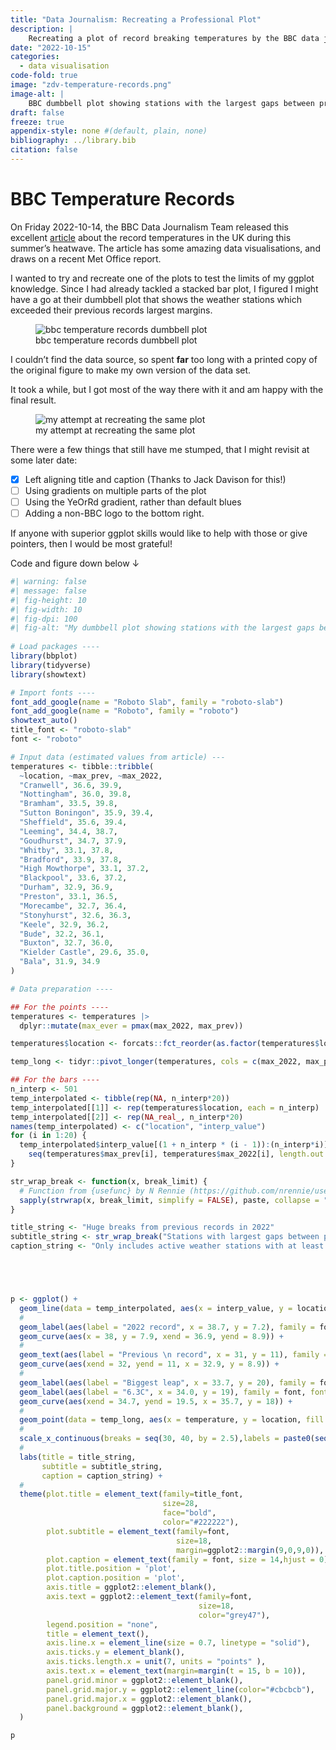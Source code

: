 ```yaml
---
title: "Data Journalism: Recreating a Professional Plot"
description: |
    Recreating a plot of record breaking temperatures by the BBC data journalism team.
date: "2022-10-15"
categories:
  - data visualisation
code-fold: true
image: "zdv-temperature-records.png"
image-alt: |
    BBC dumbbell plot showing stations with the largest gaps between previous and new records, ordered by the highest new temperature.
draft: false
freeze: true
appendix-style: none #(default, plain, none)
bibliography: ../library.bib
citation: false
---
```


# BBC Temperature Records

On Friday 2022-10-14, the BBC Data Journalism Team released this excellent [article](https://www.bbc.co.uk/news/science-environment-63244353) about the record temperatures in the UK during this summer's heatwave. The article has some amazing data visualisations, and draws on a recent Met Office report.

I wanted to try and recreate one of the plots to test the limits of my ggplot knowledge. Since I had already tackled a stacked bar plot, I figured I might have a go at their dumbbell plot that shows the weather stations which exceeded their previous records largest margins.

![bbc temperature records dumbbell plot](bbc-temperature-records.png.webp)


I couldn't find the data source, so spent __far__ too long with a printed copy of the original figure to make my own version of the data set. 

It took a while, but I got most of the way there with it and am happy with the final result. 

![my attempt at recreating the same plot](zdv-temperature-records.png)

There were a few things that still have me stumped, that I might revisit at some later date: 

- [x] Left aligning title and caption (Thanks to Jack Davison for this!)
- [ ] Using gradients on multiple parts of the plot
- [ ] Using the YeOrRd gradient, rather than default blues 
- [ ] Adding a non-BBC logo to the bottom right.

If anyone with superior ggplot skills would like to help with those or give pointers, then I would be most grateful! 

Code and figure down below ↓ 

```r
#| warning: false
#| message: false
#| fig-height: 10
#| fig-width: 10
#| fig-dpi: 100
#| fig-alt: "My dumbbell plot showing stations with the largest gaps between previous and new records, ordered by the highest new temperature."
 
# Load packages ----
library(bbplot)
library(tidyverse)
library(showtext)

# Import fonts ----
font_add_google(name = "Roboto Slab", family = "roboto-slab")
font_add_google(name = "Roboto", family = "roboto")
showtext_auto()
title_font <- "roboto-slab"
font <- "roboto"

# Input data (estimated values from article) ---
temperatures <- tibble::tribble(
  ~location, ~max_prev, ~max_2022,
  "Cranwell", 36.6, 39.9,
  "Nottingham", 36.0, 39.8,
  "Bramham", 33.5, 39.8,
  "Sutton Boningon", 35.9, 39.4,
  "Sheffield", 35.6, 39.4,
  "Leeming", 34.4, 38.7,
  "Goudhurst", 34.7, 37.9,
  "Whitby", 33.1, 37.8,
  "Bradford", 33.9, 37.8,
  "High Mowthorpe", 33.1, 37.2,
  "Blackpool", 33.6, 37.2,
  "Durham", 32.9, 36.9,
  "Preston", 33.1, 36.5,
  "Morecambe", 32.7, 36.4,
  "Stonyhurst", 32.6, 36.3,
  "Keele", 32.9, 36.2,
  "Bude", 32.2, 36.1,
  "Buxton", 32.7, 36.0,
  "Kielder Castle", 29.6, 35.0,
  "Bala", 31.9, 34.9
)

# Data preparation ----

## For the points ----
temperatures <- temperatures |>
  dplyr::mutate(max_ever = pmax(max_2022, max_prev))

temperatures$location <- forcats::fct_reorder(as.factor(temperatures$location), .x = temperatures$max_ever)

temp_long <- tidyr::pivot_longer(temperatures, cols = c(max_2022, max_prev), names_to = "year",values_to = "temperature")

## For the bars ----
n_interp <- 501
temp_interpolated <- tibble(rep(NA, n_interp*20))
temp_interpolated[[1]] <- rep(temperatures$location, each = n_interp)
temp_interpolated[[2]] <- rep(NA_real_, n_interp*20)
names(temp_interpolated) <- c("location", "interp_value")
for (i in 1:20) {
  temp_interpolated$interp_value[(1 + n_interp * (i - 1)):(n_interp*i)] <-
    seq(temperatures$max_prev[i], temperatures$max_2022[i], length.out = n_interp)
}

str_wrap_break <- function(x, break_limit) {
  # Function from {usefunc} by N Rennie (https://github.com/nrennie/usefunc)
  sapply(strwrap(x, break_limit, simplify = FALSE), paste, collapse = "\n")
}

title_string <- "Huge breaks from previous records in 2022"
subtitle_string <- str_wrap_break("Stations with largest gaps between previous and new records, ordered by highest new temperature",60)
caption_string <- "Only includes active weather stations with at least 50 years of observations"





p <- ggplot() +
  geom_line(data = temp_interpolated, aes(x = interp_value, y = location, color = interp_value), lwd = 3) +
  #
  geom_label(aes(label = "2022 record", x = 38.7, y = 7.2), family = font, size = 6.5, label.size = NA) +
  geom_curve(aes(x = 38, y = 7.9, xend = 36.9, yend = 8.9)) +
  #
  geom_text(aes(label = "Previous \n record", x = 31, y = 11), family = font, size = 6.5) +
  geom_curve(aes(xend = 32, yend = 11, x = 32.9, y = 8.9)) +
  #
  geom_label(aes(label = "Biggest leap", x = 33.7, y = 20), family = font, size = 6.5, label.size = NA) +
  geom_label(aes(label = "6.3C", x = 34.0, y = 19), family = font, fontface="bold", size = 6.5, label.size = NA) +
  geom_curve(aes(xend = 34.7, yend = 19.5, x = 35.7, y = 18)) +
  #
  geom_point(data = temp_long, aes(x = temperature, y = location, fill = temperature), shape = 21, color = "black", size = 6) +
  #
  scale_x_continuous(breaks = seq(30, 40, by = 2.5),labels = paste0(seq(30, 40, by = 2.5),"C")) +
  #
  labs(title = title_string,
       subtitle = subtitle_string,
       caption = caption_string) +
  #
  theme(plot.title = element_text(family=title_font,
                                  size=28,
                                  face="bold",
                                  color="#222222"),
        plot.subtitle = element_text(family=font,
                                     size=18,
                                     margin=ggplot2::margin(9,0,9,0)),
        plot.caption = element_text(family = font, size = 14,hjust = 0),
        plot.title.position = 'plot',
        plot.caption.position = 'plot',
        axis.title = ggplot2::element_blank(),
        axis.text = ggplot2::element_text(family=font,
                                          size=18,
                                          color="grey47"),
        legend.position = "none",
        title = element_text(),
        axis.line.x = element_line(size = 0.7, linetype = "solid"),
        axis.ticks.y = element_blank(),
        axis.ticks.length.x = unit(7, units = "points" ),
        axis.text.x = element_text(margin=margin(t = 15, b = 10)),
        panel.grid.minor = ggplot2::element_blank(),
        panel.grid.major.y = ggplot2::element_line(color="#cbcbcb"),
        panel.grid.major.x = ggplot2::element_blank(),
        panel.background = ggplot2::element_blank(),
  )

p
```
